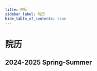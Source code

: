 ---
title: 院历
sidebar_label: 院历
hide_table_of_contents: true
---


# 院历

## 2024-2025 Spring-Summer